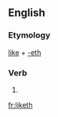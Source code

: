 ==English==

===Etymology===
[[like]] + [[-eth]]

===Verb===
{{en-verb form}}

# {{en-archaic third-person singular of|like}}

[[fr:liketh]]